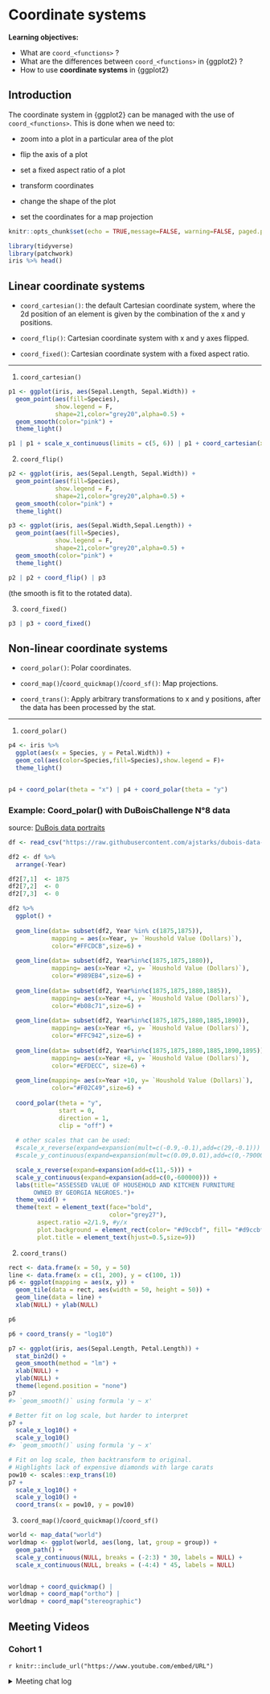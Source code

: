 # Coordinate systems


**Learning objectives:**


- What are `coord_<functions>` ?
- What are the differences between `coord_<functions>` in {ggplot2} ?
- How to use **coordinate systems** in {ggplot2}




## Introduction

The coordinate system in {ggplot2} can be managed with the use of `coord_<functions>`. This is done when we need to:

- zoom into a plot in a particular area of the plot
- flip the axis of a plot
- set a fixed aspect ratio of a plot

- transform coordinates
- change the shape of the plot
- set the coordinates for a map projection



```r
knitr::opts_chunk$set(echo = TRUE,message=FALSE, warning=FALSE, paged.print=FALSE,comment = "")
```

```r
library(tidyverse)
library(patchwork)
iris %>% head()
```



## Linear coordinate systems

- `coord_cartesian()`: the default Cartesian coordinate system, where the 2d position of an element is given by the combination of the x and y positions.

- `coord_flip()`: Cartesian coordinate system with x and y axes flipped.

- `coord_fixed()`: Cartesian coordinate system with a fixed aspect ratio.

----------


1.  `coord_cartesian()`

```r
p1 <- ggplot(iris, aes(Sepal.Length, Sepal.Width)) + 
  geom_point(aes(fill=Species),
             show.legend = F,
             shape=21,color="grey20",alpha=0.5) + 
  geom_smooth(color="pink") +
  theme_light()

p1 | p1 + scale_x_continuous(limits = c(5, 6)) | p1 + coord_cartesian(xlim = c(5, 6))
```


2.  `coord_flip()`

```r
p2 <- ggplot(iris, aes(Sepal.Length, Sepal.Width)) + 
  geom_point(aes(fill=Species),
             show.legend = F,
             shape=21,color="grey20",alpha=0.5) + 
  geom_smooth(color="pink") +
  theme_light()

p3 <- ggplot(iris, aes(Sepal.Width,Sepal.Length)) + 
  geom_point(aes(fill=Species),
             show.legend = F,
             shape=21,color="grey20",alpha=0.5) + 
  geom_smooth(color="pink") +
  theme_light()

p2 | p2 + coord_flip() | p3
```

(the smooth is fit to the rotated data).


3.  `coord_fixed()`

```r
p3 | p3 + coord_fixed()
```





## Non-linear coordinate systems


- `coord_polar()`: Polar coordinates.

- `coord_map()`/`coord_quickmap()`/`coord_sf()`: Map projections.

- `coord_trans()`: Apply arbitrary transformations to x and y positions, after the data has been processed by the stat.


---------

1.  `coord_polar()`

```r
p4 <- iris %>%
  ggplot(aes(x = Species, y = Petal.Width)) +
  geom_col(aes(color=Species,fill=Species),show.legend = F)+
  theme_light()


p4 + coord_polar(theta = "x") | p4 + coord_polar(theta = "y")
```


### Example: Coord_polar() with DuBoisChallenge N°8 data

source: [DuBois data portraits](https://github.com/ajstarks/dubois-data-portraits/tree/master/challenge/2022)

```r
df <- read_csv("https://raw.githubusercontent.com/ajstarks/dubois-data-portraits/master/challenge/2022/challenge08/data.csv")

df2 <- df %>%
  arrange(-Year)  

df2[7,1]  <- 1875
df2[7,2]  <- 0
df2[7,3]  <- 0
```





```r
df2 %>%  
  ggplot() + 
  
  geom_line(data= subset(df2, Year %in% c(1875,1875)),
            mapping = aes(x=Year, y= `Houshold Value (Dollars)`),
            color="#FFCDCB",size=6) +
  
  geom_line(data= subset(df2, Year%in%c(1875,1875,1880)),
            mapping= aes(x=Year +2, y= `Houshold Value (Dollars)`),
            color="#989EB4",size=6) +
  
  geom_line(data= subset(df2, Year%in%c(1875,1875,1880,1885)),
            mapping= aes(x=Year +4, y= `Houshold Value (Dollars)`),
            color="#b08c71",size=6) +
  
  geom_line(data= subset(df2, Year%in%c(1875,1875,1880,1885,1890)),
            mapping= aes(x=Year +6, y= `Houshold Value (Dollars)`),
            color="#FFC942",size=6) +
  
  geom_line(data= subset(df2, Year%in%c(1875,1875,1880,1885,1890,1895)),
            mapping= aes(x=Year +8, y= `Houshold Value (Dollars)`),
            color="#EFDECC", size=6) +
  
  geom_line(mapping= aes(x=Year +10, y= `Houshold Value (Dollars)`),
            color="#F02C49",size=6) +
  
  coord_polar(theta = "y",
              start = 0,
              direction = 1, 
              clip = "off") +
  
  # other scales that can be used:
  #scale_x_reverse(expand=expansion(mult=c(-0.9,-0.1),add=c(29,-0.1))) +
  #scale_y_continuous(expand=expansion(mult=c(0.09,0.01),add=c(0,-790000))) +

  scale_x_reverse(expand=expansion(add=c(11,-5))) +
  scale_y_continuous(expand=expansion(add=c(0,-600000))) +
  labs(title="ASSESSED VALUE OF HOUSEHOLD AND KITCHEN FURNITURE 
       OWNED BY GEORGIA NEGROES.")+
  theme_void() +
  theme(text = element_text(face="bold",
                            color="grey27"),
        aspect.ratio =2/1.9, #y/x
        plot.background = element_rect(color= "#d9ccbf", fill= "#d9ccbf"),
        plot.title = element_text(hjust=0.5,size=9))
```

2.  `coord_trans()`

```r
rect <- data.frame(x = 50, y = 50)
line <- data.frame(x = c(1, 200), y = c(100, 1))
p6 <- ggplot(mapping = aes(x, y)) + 
  geom_tile(data = rect, aes(width = 50, height = 50)) + 
  geom_line(data = line) + 
  xlab(NULL) + ylab(NULL)

p6
```

```r
p6 + coord_trans(y = "log10") 
```


```r
p7 <- ggplot(iris, aes(Sepal.Length, Petal.Length)) + 
  stat_bin2d() + 
  geom_smooth(method = "lm") + 
  xlab(NULL) + 
  ylab(NULL) + 
  theme(legend.position = "none")
p7
#> `geom_smooth()` using formula 'y ~ x'

# Better fit on log scale, but harder to interpret
p7 +
  scale_x_log10() + 
  scale_y_log10()
#> `geom_smooth()` using formula 'y ~ x'

# Fit on log scale, then backtransform to original.
# Highlights lack of expensive diamonds with large carats
pow10 <- scales::exp_trans(10)
p7 +
  scale_x_log10() + 
  scale_y_log10() + 
  coord_trans(x = pow10, y = pow10)
```


3.  `coord_map()`/`coord_quickmap()`/`coord_sf()`

```r
world <- map_data("world")
worldmap <- ggplot(world, aes(long, lat, group = group)) +
  geom_path() +
  scale_y_continuous(NULL, breaks = (-2:3) * 30, labels = NULL) +
  scale_x_continuous(NULL, breaks = (-4:4) * 45, labels = NULL)


worldmap + coord_quickmap() |
worldmap + coord_map("ortho") |
worldmap + coord_map("stereographic")
```


## Meeting Videos

### Cohort 1

`r knitr::include_url("https://www.youtube.com/embed/URL")`

<details>
  <summary> Meeting chat log </summary>
  
```
```
</details>
